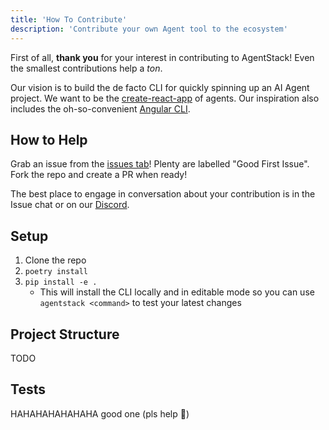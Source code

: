 ```yaml
---
title: 'How To Contribute'
description: 'Contribute your own Agent tool to the ecosystem'
---
```


First of all, __thank you__ for your interest in contributing to AgentStack! Even the smallest contributions help a _ton_.

Our vision is to build the de facto CLI for quickly spinning up an AI Agent project. We want to be the [create-react-app](https://create-react-app.dev/) of agents. Our inspiration also includes the oh-so-convenient [Angular CLI](https://v17.angular.io/cli).

## How to Help

Grab an issue from the [issues tab](https://github.com/AgentOps-AI/AgentStack/issues)! Plenty are labelled "Good First Issue". Fork the repo and create a PR when ready!

The best place to engage in conversation about your contribution is in the Issue chat or on our [Discord](https://discord.gg/JdWkh9tgTQ).

## Setup

1. Clone the repo
2. `poetry install`
3. `pip install -e .`
   - This will install the CLI locally and in editable mode so you can use `agentstack <command>` to test your latest changes

## Project Structure
TODO

## Tests
HAHAHAHAHAHAHA good one (pls help 🥺)